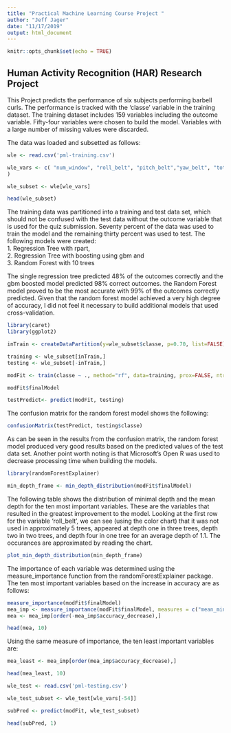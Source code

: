 ```yaml
---
title: "Practical Machine Learning Course Project "
author: "Jeff Jager"
date: "11/17/2019"
output: html_document
---
```


```r
knitr::opts_chunk$set(echo = TRUE)
```

## Human Activity Recognition (HAR) Research Project

This Project predicts the performance of six subjects performing barbell curls. The performance is tracked with the 'classe' variable in the training dataset. The training dataset includes 159 variables including the outcome variable.
Fifty-four variables were chosen to build the model. Variables with a large number of missing values were discarded.  

The data was loaded and subsetted as follows:
```r

wle <- read.csv('pml-training.csv')

wle_vars <- c( "num_window", "roll_belt", "pitch_belt","yaw_belt", "total_accel_belt", "gyros_belt_x", "gyros_belt_y", "gyros_belt_z", "accel_belt_x", "accel_belt_y", "accel_belt_z", "magnet_belt_x", "magnet_belt_y", "magnet_belt_z", "roll_arm", "pitch_arm", "yaw_arm", "total_accel_arm", "gyros_arm_x", "gyros_arm_y", "gyros_arm_z", "accel_arm_x", "accel_arm_y", "accel_arm_z", "magnet_arm_x", "magnet_arm_y", "magnet_arm_z", "roll_dumbbell", "pitch_dumbbell", "yaw_dumbbell", "total_accel_dumbbell", "gyros_dumbbell_x", "gyros_dumbbell_y", 	"gyros_dumbbell_z", "accel_dumbbell_x", "accel_dumbbell_y", "accel_dumbbell_z", "magnet_dumbbell_x", "magnet_dumbbell_y", "magnet_dumbbell_z", "roll_forearm", "pitch_forearm", "yaw_forearm", "total_accel_forearm", "gyros_forearm_x", "gyros_forearm_y", "gyros_forearm_z", "accel_forearm_x", "accel_forearm_y", "accel_forearm_z", "magnet_forearm_x", "magnet_forearm_y", "magnet_forearm_z", "classe"
)

wle_subset <- wle[wle_vars]

head(wle_subset)

```

The training data was partitioned into a training and test data set, which should not be confused with the test data without the outcome variable that is used for the quiz submission. Seventy percent of the data was used to train the model and the remaining thirty percent was used to test. The following models were created:  
    1. Regression Tree with rpart,   
    2. Regression Tree with boosting using gbm and   
    3. Random Forest with 10 trees   
  
The single regression tree predicted 48% of the outcomes correctly and the gbm boosted model predicted 98% correct outcomes.  the Random Forest model proved to be the most accurate with 99% of the outcomes correctly predicted.  Given that the random forest model achieved a very high degree of accuracy, I did not feel it necessary to build additional models that used cross-validation.
```r
library(caret)
library(ggplot2)

inTrain <- createDataPartition(y=wle_subset$classe, p=0.70, list=FALSE)

training <- wle_subset[inTrain,]
testing <- wle_subset[-inTrain,]

modFit <- train(classe ~ ., method="rf", data=training, prox=FALSE, ntree=10, allowParallel=TRUE, localImp = TRUE)

modFit$finalModel

testPredict<- predict(modFit, testing)
```

The confusion matrix for the random forest model shows the following:
```r
confusionMatrix(testPredict, testing$classe)

```
As can be seen in the results from the confusion matrix, the random forest model produced very good results based on the predicted values of the test data set. Another point worth noting is that Microsoft's Open R was used to decrease processing time when building the models. 



```r
library(randomForestExplainer)

min_depth_frame <- min_depth_distribution(modFit$finalModel)
```

The following table shows the distribution of minimal depth and the mean depth for the ten most important variables. These are the variables that resulted in the greatest improvement to the model. Looking at the first row for the variable 'roll_belt', we can see (using the color chart) that it was not used in approximately 5 trees, appeared at depth one in three trees, depth two in two trees, and depth four in one tree for an average depth of 1.1. The occurances are approximated by reading the chart.
```r
plot_min_depth_distribution(min_depth_frame)
```

The importance of each variable was determined using the measure_importance function from the randomForestExplainer package. The ten most important variables based on the increase in accuracy are as follows:
```r
measure_importance(modFit$finalModel)
mea_imp <- measure_importance(modFit$finalModel, measures = c("mean_min_depth", "no_of_trees", "times_a_root", "accuracy_decrease"))
mea <- mea_imp[order(-mea_imp$accuracy_decrease),]
```

```r
head(mea, 10)
```

Using the same measure of importance, the ten least important variables are:
```r
mea_least <- mea_imp[order(mea_imp$accuracy_decrease),]
```

```r
head(mea_least, 10)

```




```r

wle_test <- read.csv('pml-testing.csv')

wle_test_subset <- wle_test[wle_vars[-54]]

subPred <- predict(modFit, wle_test_subset)

head(subPred, 1)

```
